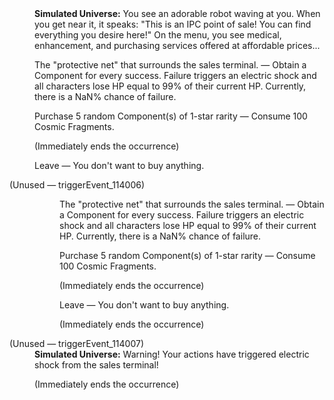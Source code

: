 {{Dialogue Start}}
:'''Simulated Universe:''' You see an adorable robot waving at you. When you get near it, it speaks: "This is an IPC point of sale! You can find everything you desire here!" On the menu, you see medical, enhancement, and purchasing services offered at affordable prices...
:{{DIcon|Star}} The "protective net" that surrounds the sales terminal. &mdash; Obtain a Component for every success. Failure triggers an electric shock and all characters lose HP equal to 99% of their current HP. Currently, there is a NaN% chance of failure.
:{{DIcon|Star}} Purchase 5 random Component(s) of 1-star rarity &mdash; Consume 100 Cosmic Fragments.
:;(Immediately ends the occurrence)
:{{DIcon|Star}} Leave &mdash; You don't want to buy anything.


;(Unused &mdash; triggerEvent_114006)
::{{DIcon|Star}} The "protective net" that surrounds the sales terminal. &mdash; Obtain a Component for every success. Failure triggers an electric shock and all characters lose HP equal to 99% of their current HP. Currently, there is a NaN% chance of failure.
::{{DIcon|Star}} Purchase 5 random Component(s) of 1-star rarity &mdash; Consume 100 Cosmic Fragments.
::;(Immediately ends the occurrence)
::{{DIcon|Star}} Leave &mdash; You don't want to buy anything.
::;(Immediately ends the occurrence)

;(Unused &mdash; triggerEvent_114007)
:'''Simulated Universe:''' Warning! Your actions have triggered electric shock from the sales terminal!
:;(Immediately ends the occurrence)
{{Dialogue End}}